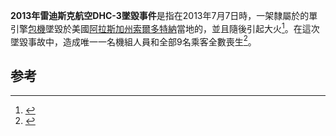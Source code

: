 {{Infobox Airliner accident
 | name            = 2013年雷迪斯克航空DHC-3墜毀事件
 | occurrence_type = 事故
 | image           = N93PC DHC 3 Turbo Otter 'Rediske Air'.jpg
 | caption         = 2011 photograph of the aircraft involved in the crash
 | date            = {{Start date|2013|07|07}}
 | type            = Impacted airport runway after take-off; under investigation<ref>{{cite news|title=NTSB: 10 killed in Alaska plane crash|url=http://www.usatoday.com/story/news/nation/2013/07/07/alaska-plane-crash/2497593/|accessdate=2013-07-08|publisher=[[Associated_Press|AP]] via ''[[USA_Today|USA Today]]''|date=2013-07-08|archive-date=2015-01-23|archive-url=https://web.archive.org/web/20150123002328/http://www.usatoday.com/story/news/nation/2013/07/07/alaska-plane-crash/2497593/|dead-url=no}}</ref>
 | site            = [[美国|美国]] [[索尔多特纳_(阿拉斯加州)|索尔多特纳]]{{tsl|en|Soldotna Airport||Soldotna Airport}}
 | coordinates     = 
 | aircraft_type   = {{tsl|en|de Havilland Canada DHC-3 Otter||de Havilland Canada DHC-3 Otter}}
 | operator        = Rediske Air
 | tail_number     = 
 | passengers      = 9
 | crew            = 1
 | fatalities      = 10 （全部）
 | injuries        = 
 | survivors       = 0
 | origin          = {{tsl|en|Soldotna Airport||Soldotna Airport}}
 | destination     =[[尼基斯基_(阿拉斯加州)|尼基斯基]] [[Chinitna_Bay|Chinitna Bay]] Bear Mountain Lodge,, 
}}

'''2013年雷迪斯克航空DHC-3墜毀事件'''是指在2013年7月7日時，一架隸屬於{{Link-en|雷迪斯克航空|Rediske Air}}的單引擎{{Link-en|DHC-3海賴飛機|de Havilland Canada DHC-3 Otter}}[[包機|包機]]墜毀於美國[[阿拉斯加州|阿拉斯加州]][[索爾多特納_(阿拉斯加州)|索爾多特納]]當地的{{Link-en|索爾多特納機場|Soldotna Airport}}，並且隨後引起大火<ref name="NTSB Arrives">{{cite news|last=Anderson|first=Ben|title=NTSB arrives to investigate deadly Alaska plane crash|url=http://www.alaskadispatch.com/article/20130708/ntsb-arrives-investigate-deadly-alaska-plane-crash|accessdate=2013-07-12|newspaper=Alaska Dispatch|date=2013-07-08|archive-date=2013-10-20|archive-url=https://web.archive.org/web/20131020030048/http://www.alaskadispatch.com/article/20130708/ntsb-arrives-investigate-deadly-alaska-plane-crash|dead-url=no}}</ref>。在這次墜毀事故中，造成唯一一名機組人員和全部9名乘客全數喪生<ref name=StarTribune>{{cite web|last=D'oro|first=Rachel|title=Father of victim: Family killed in crash was vacationing in Alaska|url=http://www.startribune.com/lifestyle/health/214715481.html?page=all&prepage=2&c=y#continue|work=Associated Press|publisher=StarTribune|accessdate=2013-07-09|location=Minneapolis, MN|date=2013-07-09}}{{dead link|date=2017年11月 |bot=InternetArchiveBot |fix-attempted=yes }}</ref>。

==参考==
{{reflist}}

{{2013年航空事故}}